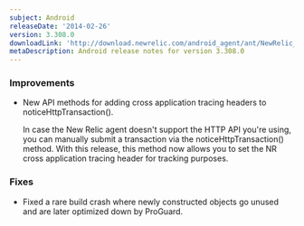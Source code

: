 ```yaml
---
subject: Android
releaseDate: '2014-02-26'
version: 3.308.0
downloadLink: 'http://download.newrelic.com/android_agent/ant/NewRelic_Android_Agent_3.308.0.zip'
metaDescription: Android release notes for version 3.308.0
---
```


### Improvements

* New API methods for adding cross application tracing headers to noticeHttpTransaction().

  In case the New Relic agent doesn't support the HTTP API you're using, you can manually submit a transaction via the noticeHttpTransaction() method. With this release, this method now allows you to set the NR cross application tracing header for tracking purposes.

### Fixes

* Fixed a rare build crash where newly constructed objects go unused and are later optimized down by ProGuard.
